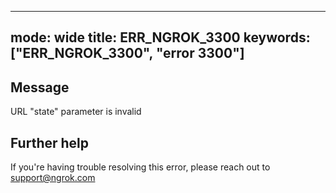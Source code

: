 
---
mode: wide
title: ERR_NGROK_3300
keywords: ["ERR_NGROK_3300", "error 3300"]
---

## Message
URL "state" parameter is invalid




## Further help
If you're having trouble resolving this error, please reach out to [support@ngrok.com](mailto:support@ngrok.com?subject=Help%20with%20ERR_NGROK_3300)

